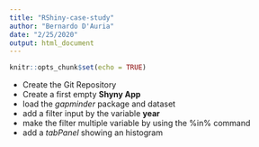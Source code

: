 ```yaml
---
title: "RShiny-case-study"
author: "Bernardo D'Auria"
date: "2/25/2020"
output: html_document
---
```


```r
knitr::opts_chunk$set(echo = TRUE)
```

- Create the Git Repository
- Create a first empty **Shyny App**
- load the _gapminder_ package and dataset
- add a filter input by the variable **year**
- make the filter multiple variable by using the %in% command
- add a _tabPanel_ showing an histogram

